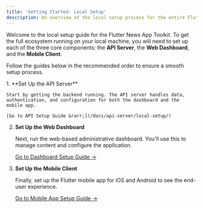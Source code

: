 ```yaml
---
title: 'Getting Started: Local Setup'
description: An overview of the local setup process for the entire Flutter News App ecosystem.
---
```



Welcome to the local setup guide for the Flutter News App Toolkit. To get the full ecosystem running on your local machine, you will need to set up each of the three core components: the **API Server**, the **Web Dashboard**, and the **Mobile Client**.

Follow the guides below in the recommended order to ensure a smooth setup process.

<Steps>
1.  **Set Up the API Server**

    Start by getting the backend running. The API server handles data, authentication, and configuration for both the dashboard and the mobile app.

    [Go to API Setup Guide &rarr;](/docs/api-server/local-setup/)

2.  **Set Up the Web Dashboard**

    Next, run the web-based administrative dashboard. You'll use this to manage content and configure the application.

    [Go to Dashboard Setup Guide &rarr;](/docs/web-dashboard/local-setup/)

3.  **Set Up the Mobile Client**

    Finally, set up the Flutter mobile app for iOS and Android to see the end-user experience.

    [Go to Mobile App Setup Guide &rarr;](/docs/mobile-client/local-setup/)
</Steps>
